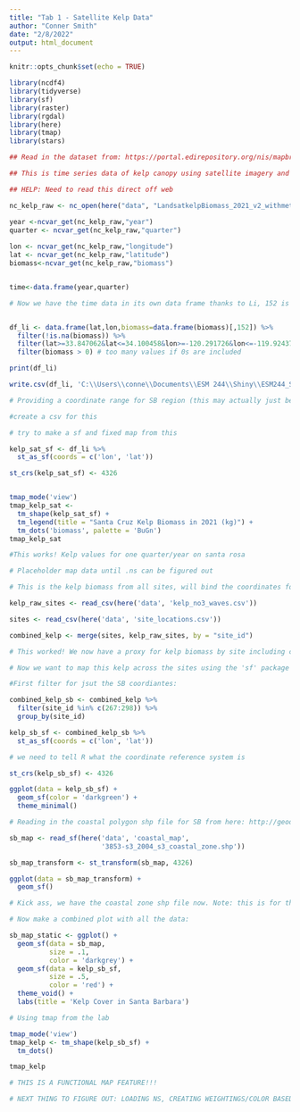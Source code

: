 ```yaml
---
title: "Tab 1 - Satellite Kelp Data"
author: "Conner Smith"
date: "2/8/2022"
output: html_document
---
```


```r
knitr::opts_chunk$set(echo = TRUE)

library(ncdf4)
library(tidyverse)
library(sf)
library(raster)
library(rgdal)
library(here)
library(tmap)
library(stars)
```

```r
## Read in the dataset from: https://portal.edirepository.org/nis/mapbrowse?scope=knb-lter-sbc&identifier=74.

## This is time series data of kelp canopy using satellite imagery and will be updated regularly. The file is a .ns so we use the 'ncdf4' package. 

## HELP: Need to read this direct off web

nc_kelp_raw <- nc_open(here("data", "LandsatkelpBiomass_2021_v2_withmetadata.nc"))

year <-ncvar_get(nc_kelp_raw,"year")
quarter <- ncvar_get(nc_kelp_raw,"quarter")
  
lon <- ncvar_get(nc_kelp_raw,"longitude")
lat <- ncvar_get(nc_kelp_raw,"latitude")
biomass<-ncvar_get(nc_kelp_raw,"biomass") 


time<-data.frame(year,quarter)

# Now we have the time data in its own data frame thanks to Li, 152 is the time stamp for Q4 of 2021


df_li <- data.frame(lat,lon,biomass=data.frame(biomass)[,152]) %>%
  filter(!is.na(biomass)) %>%
  filter(lat>=33.847062&lat<=34.100458&lon>=-120.291726&lon<=-119.924374) %>%
  filter(biomass > 0) # too many values if 0s are included 

print(df_li)

write.csv(df_li, 'C:\\Users\\conne\\Documents\\ESM 244\\Shiny\\ESM244_SBC_LTER_Shiny\\data\\santa_cruz_kelp_2021.csv', row.names = FALSE)

# Providing a coordinate range for SB region (this may actually just be the islands), still has some NAs, can't drop_na or all observations disappear 

#create a csv for this 

# try to make a sf and fixed map from this 

kelp_sat_sf <- df_li %>% 
  st_as_sf(coords = c('lon', 'lat'))

st_crs(kelp_sat_sf) <- 4326


tmap_mode('view') 
tmap_kelp_sat <- 
  tm_shape(kelp_sat_sf) +
  tm_legend(title = "Santa Cruz Kelp Biomass in 2021 (kg)") +
  tm_dots('biomass', palette = 'BuGn')
tmap_kelp_sat

#This works! Kelp values for one quarter/year on santa rosa 


```


```r
# Placeholder map data until .ns can be figured out 

# This is the kelp biomass from all sites, will bind the coordinates for the sites after 

kelp_raw_sites <- read_csv(here('data', 'kelp_no3_waves.csv'))

sites <- read_csv(here('data', 'site_locations.csv'))

combined_kelp <- merge(sites, kelp_raw_sites, by = "site_id")

# This worked! We now have a proxy for kelp biomass by site including coordinates. 
```

```r
# Now we want to map this kelp across the sites using the 'sf' package 

#First filter for jsut the SB coordiantes:

combined_kelp_sb <- combined_kelp %>% 
  filter(site_id %in% c(267:298)) %>% 
  group_by(site_id)

kelp_sb_sf <- combined_kelp_sb %>% 
  st_as_sf(coords = c('lon', 'lat'))

# we need to tell R what the coordinate reference system is 

st_crs(kelp_sb_sf) <- 4326

ggplot(data = kelp_sb_sf) +
  geom_sf(color = 'darkgreen') +
  theme_minimal()

# Reading in the coastal polygon shp file for SB from here: http://geodata.library.ucsb.edu/catalog/3853-s3_2002_s3_reg_coastal 

sb_map <- read_sf(here('data', 'coastal_map',
                       '3853-s3_2004_s3_coastal_zone.shp'))

sb_map_transform <- st_transform(sb_map, 4326)

ggplot(data = sb_map_transform) +
  geom_sf()

# Kick ass, we have the coastal zone shp file now. Note: this is for the entire county so we may need to filter it somehow or jsut include more kelp sites. 

# Now make a combined plot with all the data:

sb_map_static <- ggplot() +
  geom_sf(data = sb_map,
          size = .1,
          color = 'darkgrey') +
  geom_sf(data = kelp_sb_sf,
          size = .5,
          color = 'red') +
  theme_void() +
  labs(title = 'Kelp Cover in Santa Barbara')

# Using tmap from the lab

tmap_mode('view') 
tmap_kelp <- tm_shape(kelp_sb_sf) +
  tm_dots()

tmap_kelp

# THIS IS A FUNCTIONAL MAP FEATURE!!! 

# NEXT THING TO FIGURE OUT: LOADING NS, CREATING WEIGHTINGS/COLOR BASED ON KELP DENSITY AND INCLUDING TIME SERIES FILTER 
```

